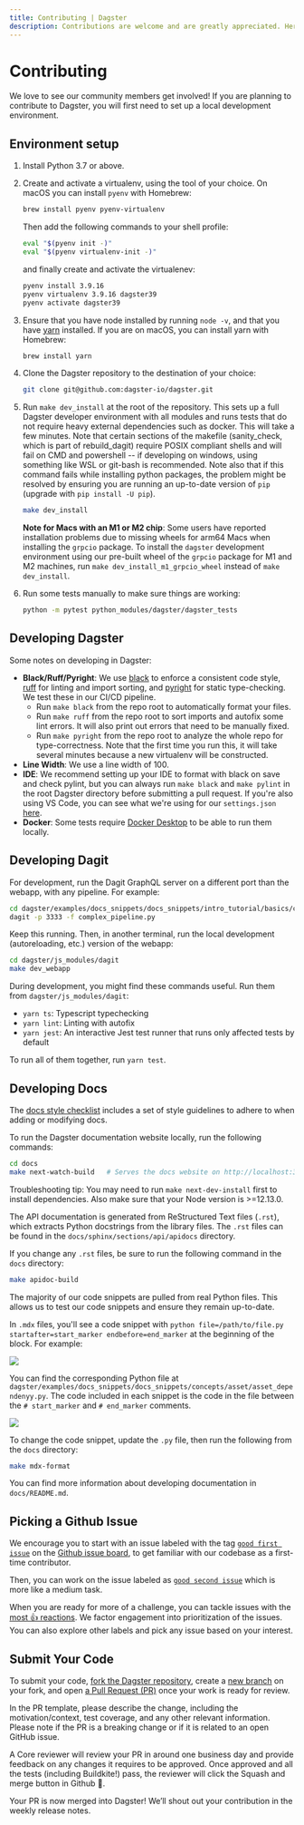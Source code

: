 ```yaml
---
title: Contributing | Dagster
description: Contributions are welcome and are greatly appreciated. Here's the contribution guide."
---
```


# Contributing

We love to see our community members get involved! If you are planning to contribute to Dagster, you will first need to set up a local development environment.

## Environment setup

1. Install Python 3.7 or above.

2. Create and activate a virtualenv, using the tool of your choice. On macOS you can install `pyenv` with Homebrew:

   ```bash
   brew install pyenv pyenv-virtualenv
   ```

   Then add the following commands to your shell profile:

   ```bash
   eval "$(pyenv init -)"
   eval "$(pyenv virtualenv-init -)"
   ```

   and finally create and activate the virtualenev:

   ```bash
   pyenv install 3.9.16
   pyenv virtualenv 3.9.16 dagster39
   pyenv activate dagster39
   ```

3. Ensure that you have node installed by running `node -v`, and that you have [yarn](https://yarnpkg.com/lang/en/) installed. If you are on macOS, you can install yarn with Homebrew:

   ```bash
   brew install yarn
   ```

4. Clone the Dagster repository to the destination of your choice:

   ```bash
   git clone git@github.com:dagster-io/dagster.git
   ```

5. Run `make dev_install` at the root of the repository. This sets up a full Dagster developer environment with all modules and runs tests that do not require heavy external dependencies such as docker. This will take a few minutes. Note that certain sections of the makefile (sanity_check, which is part of rebuild_dagit) require POSIX compliant shells and will fail on CMD and powershell -- if developing on windows, using something like WSL or git-bash is recommended. Note also that if this command fails while installing python packages, the problem might be resolved by ensuring you are running an up-to-date version of `pip` (upgrade with `pip install -U pip`).

   ```bash
   make dev_install
   ```

   **Note for Macs with an M1 or M2 chip**: Some users have reported installation problems due to missing wheels for arm64 Macs when installing the `grpcio` package. To install the `dagster` development environment using our pre-built wheel of the `grpcio` package for M1 and M2 machines, run `make dev_install_m1_grpcio_wheel` instead of `make dev_install`.

6. Run some tests manually to make sure things are working:

   ```bash
   python -m pytest python_modules/dagster/dagster_tests
   ```

## Developing Dagster

Some notes on developing in Dagster:

- **Black/Ruff/Pyright**: We use [black](https://github.com/python/black) to enforce a consistent code style, [ruff](https://github.com/charliermarsh/ruff) for linting and import sorting, and [pyright](https://github.com/microsoft/pyright) for static type-checking. We test these in our CI/CD pipeline.
  - Run `make black` from the repo root to automatically format your files.
  - Run `make ruff` from the repo root to sort imports and autofix some lint errors. It will also print out errors that need to be manually fixed.
  - Run `make pyright` from the repo root to analyze the whole repo for type-correctness. Note that the first time you run this, it will take several minutes because a new virtualenv will be constructed.
- **Line Width**: We use a line width of 100.
- **IDE**: We recommend setting up your IDE to format with black on save and check pylint, but you can always run `make black` and `make pylint` in the root Dagster directory before submitting a pull request. If you're also using VS Code, you can see what we're using for our `settings.json` [here](https://gist.github.com/natekupp/7a17a9df8d2064e5389cc84aa118a896).
- **Docker**: Some tests require [Docker Desktop](https://www.docker.com/products/docker-desktop) to be able to run them locally.

## Developing Dagit

For development, run the Dagit GraphQL server on a different port than the webapp, with any pipeline. For example:

```bash
cd dagster/examples/docs_snippets/docs_snippets/intro_tutorial/basics/connecting_solids/
dagit -p 3333 -f complex_pipeline.py
```

Keep this running. Then, in another terminal, run the local development (autoreloading, etc.) version of the webapp:

```bash
cd dagster/js_modules/dagit
make dev_webapp
```

During development, you might find these commands useful. Run them from `dagster/js_modules/dagit`:

- `yarn ts`: Typescript typechecking
- `yarn lint`: Linting with autofix
- `yarn jest`: An interactive Jest test runner that runs only affected tests by default

To run all of them together, run `yarn test`.

## Developing Docs

The [docs style checklist](https://github.com/dagster-io/dagster/blob/master/docs/DOC_CHECKLIST.md) includes a set of style guidelines to adhere to when adding or modifying docs.

To run the Dagster documentation website locally, run the following commands:

```bash
cd docs
make next-watch-build   # Serves the docs website on http://localhost:3001
```

Troubleshooting tip: You may need to run `make next-dev-install` first to install dependencies. Also make sure that your Node version is >=12.13.0.

The API documentation is generated from ReStructured Text files (`.rst`), which extracts Python docstrings from the library files. The `.rst` files can be found in the `docs/sphinx/sections/api/apidocs` directory.

If you change any `.rst` files, be sure to run the following command in the `docs` directory:

```bash
make apidoc-build
```

The majority of our code snippets are pulled from real Python files. This allows us to test our code snippets and ensure they remain up-to-date.

In `.mdx` files, you'll see a code snippet with `python file=/path/to/file.py startafter=start_marker endbefore=end_marker` at the beginning of the block. For example:

<Image src="/images/community/md-code-block.png" width={1434} height={368} />

You can find the corresponding Python file at `dagster/examples/docs_snippets/docs_snippets/concepts/asset/asset_dependenyy.py`. The code included in each snippet is the code in the file between the `# start_marker` and `# end_marker` comments.

<Image src="/images/community/py-code-block.png" width={736} height={496} />

To change the code snippet, update the `.py` file, then run the following from the `docs` directory:

```bash
make mdx-format
```

You can find more information about developing documentation in `docs/README.md`.

## Picking a Github Issue

We encourage you to start with an issue labeled with the tag [`good first issue`](https://github.com/dagster-io/dagster/issues?q=is%3Aissue+is%3Aopen+label%3A%22good+first+issue%22) on the [Github issue board](https://github.com/dagster-io/dagster/issues), to get familiar with our codebase as a first-time contributor.

Then, you can work on the issue labeled as [`good second issue`](https://github.com/dagster-io/dagster/labels/good%20second%20issue) which is more like a medium task.

When you are ready for more of a challenge, you can tackle issues with the [most 👍 reactions](https://github.com/dagster-io/dagster/issues?q=is%3Aissue+is%3Aopen+sort%3Areactions-%2B1-desc). We factor engagement into prioritization of the issues. You can also explore other labels and pick any issue based on your interest.

## Submit Your Code

To submit your code, [fork the Dagster repository](https://help.github.com/en/articles/fork-a-repo), create a [new branch](https://help.github.com/en/desktop/contributing-to-projects/creating-a-branch-for-your-work) on your fork, and open [a Pull Request (PR)](https://help.github.com/en/articles/creating-a-pull-request-from-a-fork) once your work is ready for review.

In the PR template, please describe the change, including the motivation/context, test coverage, and any other relevant information. Please note if the PR is a breaking change or if it is related to an open GitHub issue.

A Core reviewer will review your PR in around one business day and provide feedback on any changes it requires to be approved. Once approved and all the tests (including Buildkite!) pass, the reviewer will click the Squash and merge button in Github 🥳.

Your PR is now merged into Dagster! We’ll shout out your contribution in the weekly release notes.
